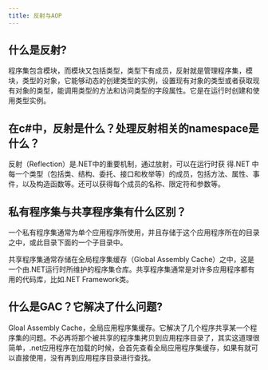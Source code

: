 ```yaml
---
title: 反射与AOP
---
```



## 什么是反射?

程序集包含模块，而模块又包括类型，类型下有成员，反射就是管理程序集，模块，类型的对象，它能够动态的创建类型的实例，设置现有对象的类型或者获取现有对象的类型，能调用类型的方法和访问类型的字段属性。它是在运行时创建和使用类型实例。

## 在c#中，反射是什么？处理反射相关的namespace是什么？

反射（Reflection）是.NET中的重要机制，通过放射，可以在运行时获 得.NET 中每一个类型（包括类、结构、委托、接口和枚举等）的成员，包括方法、属性、事件，以及构造函数等。还可以获得每个成员的名称、限定符和参数等。

## 私有程序集与共享程序集有什么区别？

一个私有程序集通常为单个应用程序所使用，并且存储于这个应用程序所在的目录之中，或此目录下面的一个子目录中。

共享程序集通常存储在全局程序集缓存（Global Assembly Cache）之中，这是一个由.NET运行时所维护的程序集仓库。共享程序集通常是对许多应用程序都有用的代码库，比如.NET Framework类。

## 什么是GAC？它解决了什么问题?

Gloal Assembly Cache，全局应用程序集缓存。它解决了几个程序共享某一个程序集的问题。不必再将那个被共享的程序集拷贝到应用程序目录了，其实这道理很简单，.net应用程序在加载的时候，会首先查看全局应用程序集缓存，如果有就可以直接使用，没有再到应用程序目录进行查找。

